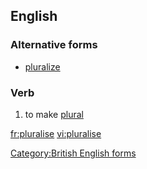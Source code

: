 ==English==

===Alternative forms===
*[[pluralize]]

===Verb===
{{en-verb|pluralis}}

# to make [[plural]]

[[Category:British English forms]]

[[fr:pluralise]]
[[vi:pluralise]]